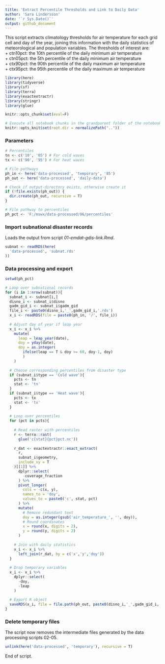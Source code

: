 ---
title: 'Extract Percentile Thresholds and Link to Daily Data'
author: 'Sara Lindersson'
date: '`r Sys.Date()`'
output: github_document
---

This script extracts climatology thresholds for air temperature for each grid cell and day of the year, joining this information with the daily statistics of meteorological and population variables. The thresholds of interest are:  
+ ctn10pct: the 10th percentile of the daily minimum air temperature  
+ ctn05pct: the 5th percentile of the daily minimum air temperature  
+ ctx90pct: the 90th percentile of the daily maximum air temperature  
+ ctx95pct: the 95th percentile of the daily maximum air temperature

```{r libraries, warning=F, message=F, collapse=T}
library(here)
library(tidyverse)
library(sf)
library(terra)
library(exactextractr)
library(stringr)
library(glue)
```

```{r prevent-run, include=F}
knitr::opts_chunk$set(eval=F)
```

```{r setup, include=T}
# Execute all notebook chunks in the grandparent folder of the notebook
knitr::opts_knit$set(root.dir = normalizePath(".."))
```

### Parameters
```{r parameters}
# Percentiles
tn <- c('10', '05') # For cold waves
tx <- c('90', '95') # For heat waves

# File pathways
ph_in <- here('data-processed', 'temporary', '05')
ph_out <- here('data-processed', 'daily-data')

# Check if output-directory exists, otherwise create it
if (!file.exists(ph_out)) {
  dir.create(ph_out, recursive = T)
}

# File pathway to percentiles
ph_pct <- 'F:/mswx/data-processed/06/percentiles'
```

### Import subnational disaster records
Loads the output from script _01-emdat-gdis-link.Rmd_.
```{r load-subnat}
subnat <- readRDS(here(
  'data-processed', 'subnat.rds'
))
```

### Data processing and export
```{r data-processing, warning=F}
setwd(ph_pct)

# Loop over subnational records
for (i in 1:nrow(subnat)){
  subnat_i <- subnat[i,]
  disno_i <- subnat_i$disno
  gadm_gid_i <- subnat_i$gadm_gid
  file_i <- paste0(disno_i,'_',gadm_gid_i,'.rds')
  x_i <- readRDS(file = paste0(ph_in, '/', file_i))
  
  # Adjust day of year if leap year
  x_i <- x_i %>%
    mutate(
      leap = leap_year(date),
      doy = yday(date),
      doy = as.integer(
        ifelse(leap == T & doy >= 60, doy-1, doy)
        )
    )
  
  # Choose corresponding percentiles from disaster type
  if (subnat_i$type == 'Cold wave'){
    pcts <- tn
    stat <- 'tn'
  }
  if (subnat_i$type == 'Heat wave'){
    pcts <- tx
    stat <- 'tx'
  }
  
  # Loop over percentiles
  for (pct in pcts){
    
    # Read raster with percentiles
    r <- terra::rast(
      glue('c{stat}{pct}pct.nc'))
    
    r_dat <- exactextractr::exact_extract(
      r,
      subnat_i$geometry,
      include_xy = T
    )[[1]] %>%
      dplyr::select(
        -coverage_fraction
      ) %>%
      pivot_longer(
        cols = -c(x, y),
        names_to = 'doy',
        values_to = paste0('c', stat, pct)
      ) %>%
      mutate(
        # Remove redundant text
        doy = as.integer(gsub('air_temperature_', '', doy)),
        # Round coordinates
        x = round(x, digits = 2),
        y = round(y, digits = 2)
      )
    
    # Join with daily statistics 
    x_i <- x_i %>%
      left_join(r_dat, by = c('x','y','doy'))
  }
  
  # Drop temporary variables
  x_i <- x_i %>%
    dplyr::select(
      -doy,
      -leap
    )
  
  # Export R object
  saveRDS(x_i, file = file.path(ph_out, paste0(disno_i,'_',gadm_gid_i,'.rds')))
}
```

### Delete temporary files
The script now removes the intermediate files generated by the data processing scripts 02-05.
```{r delete-temporary}
unlink(here('data-processed', 'temporary'), recursive = T)
```

End of script.